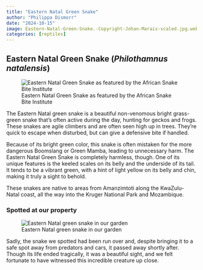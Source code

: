 ```yaml
---
title: "Eastern Natal Green Snake"
author: "Philippa Dismorr"
date: "2024-10-15"
image: Eastern-Natal-Green-Snake.-Copyright-Johan-Marais-scaled.jpg.webp
categories: [reptiles]
---
```


## Eastern Natal Green Snake (*Philothamnus natalensis*)
![Eastern Natal Green Snake as featured by the African Snake Bite Institute](Eastern-Natal-Green-Snake.-Copyright-Johan-Marais-scaled.jpg.webp)

The Eastern Natal green snake is a beautiful non-venomous bright grass-green snake that’s often active during the day, hunting for geckos and frogs. These snakes are agile climbers and are often seen high up in trees. They’re quick to escape when disturbed, but can give a defensive bite if handled.

Because of its bright green color, this snake is often mistaken for the more dangerous Boomslang or Green Mamba, leading to unnecessary harm. The Eastern Natal Green Snake is completely harmless, though. One of its unique features is the keeled scales on its belly and the underside of its tail. It tends to be a vibrant green, with a hint of light yellow on its belly and chin, making it truly a sight to behold.

These snakes are native to areas from Amanzimtoti along the KwaZulu-Natal coast, all the way into the Kruger National Park and Mozambique.

### Spotted at our property  

![Eastern Natal green snake in our garden ](green-snake.jpg)

Sadly, the snake we spotted had been run over and, despite bringing it to a safe spot away from predators and cars, it passed away shortly after. Though its life ended tragically, it was a beautiful sight, and we felt fortunate to have witnessed this incredible creature up close.

